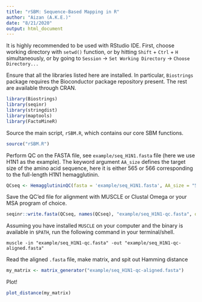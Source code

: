```yaml
---
title: "rSBM: Sequence-Based Mapping in R"
author: "Aizan (A.K.E.)"
date: "8/21/2020"
output: html_document
---
```


It is highly recommended to be used with RStudio IDE. First, choose working directory with `setwd()` function, or by hitting `Shift` + `Ctrl` + `H` simultaneously, or by going to `Session` -> `Set Working Directory` -> `Choose Directory...`

Ensure that all the libraries listed here are installed. In particular, `Biostrings` package requires the Bioconductor package repository present. The rest are available through CRAN.

```r
library(Biostrings)
library(seqinr)
library(stringdist)
library(maptools)
library(FactoMineR)
```

Source the main script, `rSBM.R`, which contains our core SBM functions.

```r
source("rSBM.R")
```

Perform QC on the FASTA file, see `example/seq_H1N1.fasta` file (here we use H1N1 as the example). The keyword argument `AA_size` defines the target size of the amino acid sequence, here it is either 565 or 566 corresponding to the full-length H1N1 hemagglutinin.

```r
QCseq <- HemagglutininQC(fasta = 'example/seq_H1N1.fasta', AA_size = "565|566")
```

Save the QC'ed file for alignment with MUSCLE or Clustal Omega or your MSA program of choice.

```r
seqinr::write.fasta(QCseq, names(QCseq), "example/seq_H1N1-qc.fasta", open = "w", nbchar = 60)
```

Assuming you have installed `MUSCLE` on your computer and the binary is available in `$PATH`, run the following command in your terminal/shell.

```
muscle -in "example/seq_H1N1-qc.fasta" -out "example/seq_H1N1-qc-aligned.fasta"
```

Read the aligned `.fasta` file, make matrix, and spit out Hamming distance

```r
my_matrix <- matrix_generator("example/seq_H1N1-qc-aligned.fasta")
```

Plot!

```r
plot_distance(my_matrix)
```
